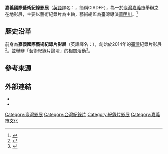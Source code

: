 {{Expand|time=2016-03-24T17:36:24+00:00}} 
{{Infobox film festival
| name           = 嘉義國際藝術紀錄影展<br>Chiayi City International Art Doc Festival
| location       = {{ROC}}
| founded        = 2014年
| host           = [[嘉義市政府文化局|嘉義市政府文化局]]<ref>{{cite news | title = 嘉義國際藝術紀錄片影展3/13起免費入場 | publisher = 大紀元 | url = http://www.epochtimes.com/b5/15/3/3/n4378772.htm | date = 2015-03-03 | author = 李擷瓔 | accessdate = 2016-03-25 | language = zh-hant | archive-date = 2016-04-06 | archive-url = https://web.archive.org/web/20160406230413/http://www.epochtimes.com/b5/15/3/3/n4378772.htm | dead-url = no }}</ref>
| date           = 每年3月－4月
| language       = [[汉语|汉语]]、[[英语|英语]]
| website        = http://www.chiayifestival.com/
}}
'''嘉義國際藝術紀錄影展'''（[[英語|英語]]譯名：{{lang|en|'''Chiayi International Art Doc Film Festival'''}}，簡稱CIADFF），為一於[[臺灣|臺灣]][[嘉義市|嘉義市]]舉辦之在地影展，主要以藝術紀錄片為主軸，藝術總監為臺灣導演[[黃明川|黃明川]]。<ref>{{cite news | title = 國際藝術紀錄影展　由嘉義連接世界 | publisher = 今日新聞 | url = http://www.nownews.com/n/2017/03/16/2442065 | date = 2017-03-16 | author = 邱佳琪、郭政隆 | accessdate = 2017-03-24 | language = zh-hant | archive-date = 2017-03-24 | archive-url = https://web.archive.org/web/20170324085749/http://www.nownews.com/n/2017/03/16/2442065 | dead-url = no }}</ref>

== 歷史沿革 ==
前身為'''嘉義國際藝術紀錄片影展'''（英語譯名：{{lang|en|Chiayi City International Art Documentary Festiva}}），創始於2014年的[[臺灣|臺灣]]紀錄片影展<ref>{{cite news | title = 〈中部〉國際藝術紀錄片影展 今開鑼 | publisher = 自由時報 | url = http://news.ltn.com.tw/news/local/paper/761922 | date = 2014-03-14 | author = 丁偉杰 | accessdate = 2016-03-25 | language = zh-hant | archive-date = 2016-04-04 | archive-url = https://web.archive.org/web/20160404015148/http://news.ltn.com.tw/news/local/paper/761922 | dead-url = no }}</ref>。並舉辦「藝術紀錄片論壇」的相關活動<ref>{{cite news | title = 嘉義影展首映 在地藝術發光 | publisher = 中國時報 | url = http://www.chinatimes.com/newspapers/20140314000586-260107 | date = 2014-03-14 | author = 廖素慧 | accessdate = 2016-03-25 | language = zh-hant | archive-date = 2016-04-11 | archive-url = https://web.archive.org/web/20160411125703/http://www.chinatimes.com/newspapers/20140314000586-260107 | dead-url = no }}</ref>。

==參考來源==
{{Reflist}}

== 外部連結 ==
*{{Official website|http://www.chiayifestival.com/}}
*{{Facebook|ciadff}}

{{台灣影展}}

{{DEFAULTSORT:Chiayi International Art Doc Film Festival}}
[[Category:臺灣影展|Category:臺灣影展]]
[[Category:台灣紀錄片|Category:台灣紀錄片]]
[[Category:紀錄片影展|Category:紀錄片影展]]
[[Category:嘉義市文化|Category:嘉義市文化]]